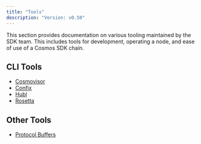 ```yaml
---
title: "Tools"
description: "Version: v0.50"
---
```


This section provides documentation on various tooling maintained by the SDK team. This includes tools for development, operating a node, and ease of use of a Cosmos SDK chain.

## CLI Tools[​](#cli-tools "Direct link to CLI Tools")

* [Cosmovisor](/docs/sdk/v0.50/build/tooling/cosmovisor)
* [Confix](/docs/sdk/v0.50/build/tooling/confix)
* [Hubl](/docs/sdk/v0.50/build/tooling/hubl)
* [Rosetta](/docs/sdk/v0.50/user/run-node/rosetta)

## Other Tools[​](#other-tools "Direct link to Other Tools")

* [Protocol Buffers](/docs/sdk/v0.50/build/tooling/protobuf)

